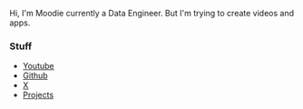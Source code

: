 Hi, I'm Moodie currently a Data Engineer. But I'm trying to create videos and apps.

### Stuff

- [Youtube](https://www.youtube.com/@moodiiie)
- [Github](https://github.com/mo0die)
- [X](https://x.com/Mo0diie)
- [Projects](https://group54.io)
